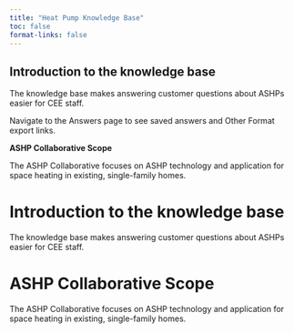 ```yaml
---
title: "Heat Pump Knowledge Base"
toc: false
format-links: false
---
```


::: {.content-hidden when-format="pptx"}
# Introduction to the knowledge base

The knowledge base makes answering customer questions about ASHPs easier for CEE staff.

Navigate to the Answers page to see saved answers and Other Format export links.

**ASHP Collaborative Scope**

The ASHP Collaborative focuses on ASHP technology and application for space heating in existing, single-family homes.

:::

::: {.content-visible when-format="pptx"}

# Introduction to the knowledge base

The knowledge base makes answering customer questions about ASHPs easier for CEE staff.

# ASHP Collaborative Scope

The ASHP Collaborative focuses on ASHP technology and application for space heating in existing, single-family homes.

:::
